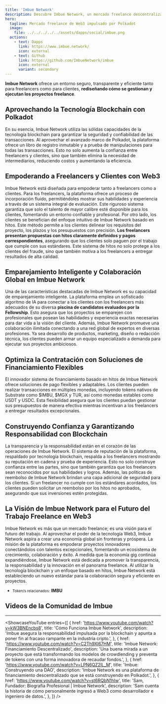 ```yaml
---
title: 'Imbue Network'
description: Descubre Imbue Network, un mercado freelance descentralizado de Web3 impulsado por Polkadot, que ofrece colaboración segura y eficiente en proyectos.
hero:
  tagline: Mercado freelance de Web3 impulsado por Polkadot
  image: 
    file: ../../../../../assets/dapps/social/imbue.png
  actions:
    - text: Dapps
      link: https://www.imbue.network/
      icon: external
    - text: Github
      link: https://github.com/ImbueNetwork/imbue
      icon: external
      variant: secondary
---
```



**Imbue Network** ofrece un entorno seguro, transparente y eficiente tanto para freelancers como para clientes, **rediseñando cómo se gestionan y ejecutan los proyectos freelance**.

## Aprovechando la Tecnología Blockchain con Polkadot
En su esencia, Imbue Network utiliza las sólidas capacidades de la tecnología blockchain para garantizar la seguridad y confiabilidad de las transacciones. Al aprovechar el avanzado marco de Polkadot, la plataforma ofrece un libro de registro inmutable y a prueba de manipulaciones para todas las transacciones. Esto no solo aumenta la confianza entre freelancers y clientes, sino que también elimina la necesidad de intermediarios, reduciendo costos y aumentando la eficiencia.

## Empoderando a Freelancers y Clientes con Web3
Imbue Network está diseñada para empoderar tanto a freelancers como a clientes. Para los freelancers, la plataforma ofrece un proceso de incorporación fluido, permitiéndoles mostrar sus habilidades y experiencia a través de un sistema integral de evaluación. Este riguroso sistema garantiza que solo el talento de mayor calibre esté disponible para los clientes, fomentando un entorno confiable y profesional.
Por otro lado, los clientes se benefician del enfoque intuitivo de Imbue Network basado en hitos. Este método permite a los clientes delinear los requisitos del proyecto, los plazos y los presupuestos con precisión. **Los freelancers presentan propuestas con hitos claramente definidos y pagos correspondientes**, asegurando que los clientes solo paguen por el trabajo que cumple con sus estándares. Este sistema de hitos no solo protege a los clientes del fraude, sino que también motiva a los freelancers a entregar resultados de alta calidad.

## Emparejamiento Inteligente y Colaboración Global en Imbue Network
Una de las características destacadas de Imbue Network es su capacidad de emparejamiento inteligente. La plataforma emplea un sofisticado algoritmo de IA para conectar a los clientes con los freelancers más adecuados de su diversa **piscina de candidatos evaluados por la Fellowship**. Esto asegura que los proyectos se emparejen con profesionales que posean las habilidades y experiencia exactas necesarias para dar vida a la visión del cliente.
Además, Imbue Network promueve una colaboración ilimitada conectando a una red global de expertos en diversas profesiones. Ya sea desarrollo de productos, marketing, diseño o redacción técnica, los clientes pueden armar un equipo especializado a demanda para ejecutar sus proyectos ambiciosos.

## Optimiza la Contratación con Soluciones de Financiamiento Flexibles
El innovador sistema de financiamiento basado en hitos de Imbue Network ofrece soluciones de pago flexibles y adaptables. Los clientes pueden realizar transacciones en múltiples monedas, incluyendo tokens nativos de Substrate como $IMBU, $MGX y TUR, así como monedas estables como USDT y USDC. Esta flexibilidad asegura que los clientes puedan gestionar sus presupuestos de manera efectiva mientras incentivan a los freelancers a entregar resultados excepcionales.

## Construyendo Confianza y Garantizando Responsabilidad con Blockchain
La transparencia y la responsabilidad están en el corazón de las operaciones de Imbue Network. El sistema de reputación de la plataforma, respaldado por tecnología blockchain, respalda a los freelancers mostrando su reputación en cadena y prueba de experiencia. Esto no solo construye confianza entre las partes, sino que también garantiza que los freelancers sean reconocidos por sus habilidades y logros.
Además, las políticas de reembolso de Imbue Network brindan una capa adicional de seguridad para los clientes. Si un freelancer no cumple con los estándares acordados, los clientes pueden solicitar un reembolso por los hitos no aprobados, asegurando que sus inversiones estén protegidas.

## La Visión de Imbue Network para el Futuro del Trabajo Freelance en Web3
Imbue Network es más que un mercado freelance; es una visión para el futuro del trabajo. Al aprovechar el poder de la tecnología Web3, Imbue Network aspira a crear una economía global sin fronteras y próspera. La misión de la plataforma es empoderar proyectos innovadores conectándolos con talentos excepcionales, fomentando un ecosistema de crecimiento, colaboración y éxito.
A medida que la economía gig continúa expandiéndose, Imbue Network está dedicada a promover la transparencia, la responsabilidad y la innovación en el panorama freelance. Al utilizar la tecnología blockchain y un enfoque basado en hitos, Imbue Network está estableciendo un nuevo estándar para la colaboración segura y eficiente en proyectos.
- <small>Token/s relacionados:</small> **IMBU**

## Videos de la Comunidad de Imbue
------------
<ShowcaseYouTube
  entries={[
        {
        href: 'https://www.youtube.com/watch?v=kW3BNEncbs8',
      title: 'Cómo Funciona Imbue Network',
      description: 'Imbue asegura la responsabilidad impulsada por la blockchain y apunta a poner fin al fracaso rampante en la industria cripto.',
    },
            {
        href: 'https://www.youtube.com/watch?v=C2Th9Xl67HM',
      title: 'Imbue Network: Financiamiento Descentralizado',
      description: 'Una buena mirada a un proyecto que está transformando los modelos de crowdlending y preventa de tokens con una forma innovadora de recaudar fondos.',
    },
                {
        href: 'https://www.youtube.com/watch?v=LPN6QZ2lL_M',
      title: 'Imbue: Construyendo una DAO',
      description: 'Imbue Network es una plataforma de financiamiento descentralizado que se está construyendo en Polkadot.',
    },
                {
        href: 'https://www.youtube.com/watch?v=st6RQbN1hIw',
      title: 'Sam, Fundador: Biografía Profesional | Imbue Network',
      description: 'Sam cuenta la historia de cómo personalmente ingresó a Web3 como desarrollador e ingeniero de datos.',
    },
  ]} />

